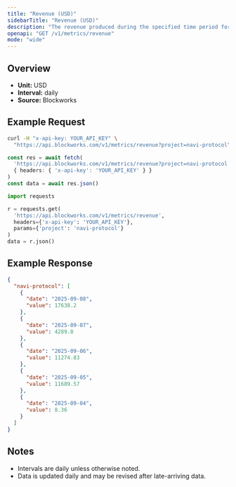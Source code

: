 ```yaml
---
title: "Revenue (USD)"
sidebarTitle: "Revenue (USD)"
description: "The revenue produced during the specified time period for given project."
openapi: "GET /v1/metrics/revenue"
mode: "wide"
---
```


## Overview

- **Unit:** USD
- **Interval:** daily
- **Source:** Blockworks

## Example Request

<CodeGroup>

```bash cURL
curl -H "x-api-key: YOUR_API_KEY" \
  "https://api.blockworks.com/v1/metrics/revenue?project=navi-protocol"
```

```typescript TypeScript
const res = await fetch(
  'https://api.blockworks.com/v1/metrics/revenue?project=navi-protocol',
  { headers: { 'x-api-key': 'YOUR_API_KEY' } }
)
const data = await res.json()
```

```python Python
import requests

r = requests.get(
  'https://api.blockworks.com/v1/metrics/revenue',
  headers={'x-api-key': 'YOUR_API_KEY'},
  params={'project': 'navi-protocol'}
)
data = r.json()
```

</CodeGroup>

## Example Response

```json
{
  "navi-protocol": [
    {
      "date": "2025-09-08",
      "value": 17638.2
    },
    {
      "date": "2025-09-07",
      "value": 4289.8
    },
    {
      "date": "2025-09-06",
      "value": 11274.83
    },
    {
      "date": "2025-09-05",
      "value": 11689.57
    },
    {
      "date": "2025-09-04",
      "value": 8.36
    }
  ]
}
```

## Notes
- Intervals are daily unless otherwise noted.
- Data is updated daily and may be revised after late-arriving data.
